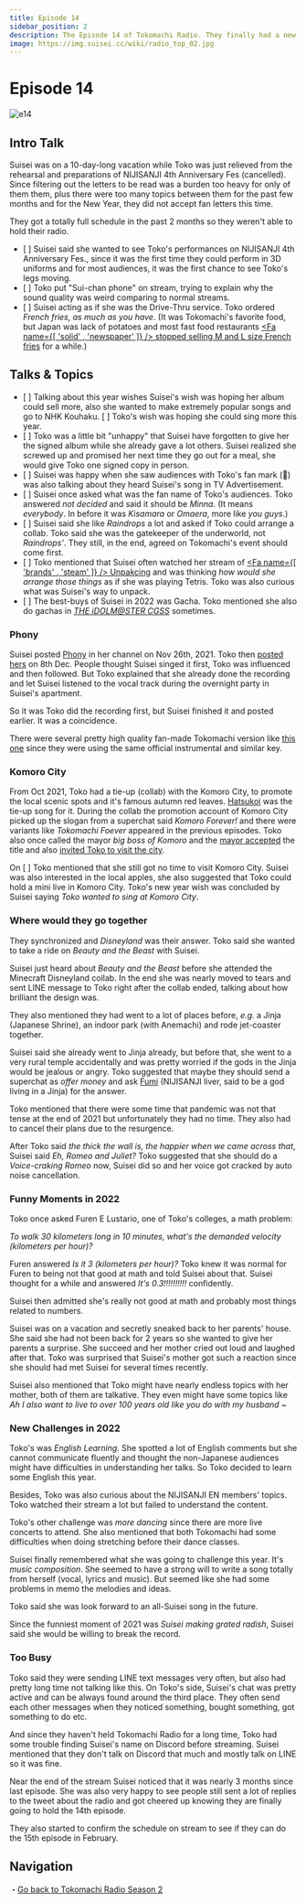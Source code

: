 ```yaml
---
title: Episode 14
sidebar_position: 2
description: The Episode 14 of Tokomachi Radio. They finally had a new episode after nearly 3-month-long gap and had so much to talk about.
image: https://img.suisei.cc/wiki/radio_top_02.jpg
---
```



# Episode 14

<Date D="2022-01-26" />

![e14](../assets/20220126.jpg)

> <YTLink Id="a4GYz0rcqyM" />

## Intro Talk

Suisei was on a 10-day-long vacation while Toko was just relieved from the rehearsal and preparations of NIJISANJI 4th Anniversary Fes (cancelled). Since filtering out the letters to be read was a burden too heavy for only of them them, plus there were too many topics between them for the past few months and for the New Year, they did not accept fan letters this time.

They got a totally full schedule in the past 2 months so they weren't able to hold their radio.

- [ <YTTime Id="a4GYz0rcqyM" Time="04:42" /> ] Suisei said she wanted to see Toko's performances on NIJISANJI 4th Anniversary Fes., since it was the first time they could perform in 3D uniforms and for most audiences, it was the first chance to see Toko's legs moving.
- [ <YTTime Id="a4GYz0rcqyM" Time="06:00" /> ] Toko put "Sui-chan phone" on stream, trying to explain why the sound quality was weird comparing to normal streams.
- [ <YTTime Id="a4GYz0rcqyM" Time="08:25" /> ] Suisei acting as if she was the Drive-Thru service. Toko ordered _French fries, as much as you have_. (It was Tokomachi's favorite food, but Japan was lack of potatoes and most fast food restaurants [<Fa name={[ 'solid' , 'newspaper' ]} /> stopped selling M and L size French fries](https://news.yahoo.co.jp/articles/2c585d808338d4b914458f790f3fec7ca11e008a) for a while.)

## Talks & Topics

- [ <YTTime Id="a4GYz0rcqyM" Time="10:21" /> ] Talking about this year wishes Suisei's wish was hoping her album could sell more, also she wanted to make extremely popular songs and go to NHK Kouhaku. [ <YTTime Id="a4GYz0rcqyM" Time="18:50" Desc="" /> ] Toko's wish was hoping she could sing more this year.
- [ <YTTime Id="a4GYz0rcqyM" Time="12:20" /> ] Toko was a little bit "unhappy" that Suisei have forgotten to give her the signed album while she already gave a lot others. Suisei realized she screwed up and promised her next time they go out for a meal, she would give Toko one signed copy in person.
- [ <YTTime Id="a4GYz0rcqyM" Time="15:14" /> ] Suisei was happy when she saw audiences with Toko's fan mark (:tropical_drink:) was also talking about they heard Suisei's song in TV Advertisement.
- [ <YTTime Id="a4GYz0rcqyM" Time="15:50" /> ] Suisei once asked what was the fan name of Toko's audiences. Toko answered _not decided_ and said it should be _Minna_. (It means _everybody_. In before it was _Kisamara_ or _Omaera_, more like _you guys_.)
- [ <YTTime Id="a4GYz0rcqyM" Time="17:40" /> ] Suisei said she like _Raindrops_ a lot and asked if Toko could arrange a collab. Toko said she was the gatekeeper of the underworld, not _Raindrops'_. They still, in the end, agreed on Tokomachi's event should come first.
- [ <YTTime Id="a4GYz0rcqyM" Time="20:00" /> ] Toko mentioned that Suisei often watched her stream of [<Fa name={[ 'brands' , 'steam' ]} /> Unpakcing](https://store.steampowered.com/app/1135690/Unpacking/) and was thinking _how would she arrange those things_ as if she was playing Tetris. Toko was also curious what was Suisei's way to unpack.
- [ <YTTime Id="a4GYz0rcqyM" Time="59:07" /> ] The best-buys of Suisei in 2022 was Gacha. Toko mentioned she also do gachas in [_THE iDOLM@STER CGSS_](https://en.wikipedia.org/wiki/The_Idolmaster_Cinderella_Girls:_Starlight_Stage) sometimes.

### Phony

> <YTTime Id="a4GYz0rcqyM" Time="22:05" Desc="Tokomachi talking about Phony" />

Suisei posted [<SNSIcon /> Phony](https://www.youtube.com/watch?v=N029UUlH1Dc) in her channel on Nov 26th, 2021. Toko then [<SNSIcon /> posted hers](https://www.youtube.com/watch?v=g_vV3bE3GNo) on 8th Dec. People thought Suisei singed it first, Toko was influenced and then followed. But Toko explained that she already done the recording and let Suisei listened to the vocal track during the overnight party in Suisei's apartment.

So it was Toko did the recording first, but Suisei finished it and posted earlier. It was a coincidence.

There were several pretty high quality fan-made Tokomachi version like [<SNSIcon /> this one](https://www.youtube.com/watch?v=Do6onbPJOGE) since they were using the same official instrumental and similar key.

### Komoro City

> <YTTime Id="a4GYz0rcqyM" Time="24:25" Desc="Visit Komoro City one day" />

From Oct 2021, Toko had a tie-up (collab) with the Komoro City, to promote the local scenic spots and it's famous autumn red leaves. [<SNSIcon /> Hatsukoi](https://www.youtube.com/watch?v=G7aJCz6E_YY) was the tie-up song for it. During the collab the promotion account of Komoro City picked up the slogan from a superchat said _Komoro Forever!_ and there were variants like _Tokomachi Foever_ appeared in the previous episodes. Toko also once called the mayor _big boss of Komoro_ and the [mayor accepted](https://twitter.com/komorojin/status/1451551560266248194) the title and also [<SNSIcon Name="twitter" /> invited Toko to visit the city](https://twitter.com/komorojin/status/1450737738416734210).

On [ <YTTime Id="a4GYz0rcqyM" Time="24:25" /> ] Toko mentioned that she still got no time to visit Komoro City. Suisei was also interested in the local apples, she also suggested that Toko could hold a mini live in Komoro City. Toko's new year wish was concluded by Suisei saying _Toko wanted to sing at Komoro City_.

### Where would they go together

> <YTTime Id="a4GYz0rcqyM" Time="25:53" Desc="Where would Tokomachi go together?" />

They synchronized and _Disneyland_ was their answer. Toko said she wanted to take a ride on _Beauty and the Beast_ with Suisei.

Suisei just heard about _Beauty and the Beast_ before she attended the Minecraft Disneyland collab. In the end she was nearly moved to tears and sent LINE message to Toko right after the collab ended, talking about how brilliant the design was.

They also mentioned they had went to a lot of places before, _e.g._ a Jinja (Japanese Shrine), an indoor park (with Anemachi) and rode jet-coaster together.

Suisei said she already went to Jinja already, but before that, she went to a very rural temple accidentally and was pretty worried if the gods in the Jinja would be jealous or angry. Toko suggested that maybe they should send a superchat as _offer money_ and ask [<SNSIcon /> Fumi](https://www.youtube.com/channel/UCwrjITPwG4q71HzihV2C7Nw) (NIJISANJI liver, said to be a god living in a Jinja) for the answer.

> <YTTime Id="a4GYz0rcqyM" Time="33:37" Desc="Still waiting for the chance to go out together" />

Toko mentioned that there were some time that pandemic was not that tense at the end of 2021 but unfortunately they had no time. They also had to cancel their plans due to the resurgence.

After Toko said _the thick the wall is, the happier when we came across that_, Suisei said _Eh, Romeo and Juliet?_ Toko suggested that she should do a _Voice-craking Romeo_ now, Suisei did so and her voice got cracked by auto noise cancellation.

### Funny Moments in 2022

> <YTTime Id="Ql5YkeQ6iDg" Time="34:30" Desc="Toko's side" />

Toko once asked Furen E Lustario, one of Toko's colleges, a math problem:

_To walk 30 kilometers long in 10 minutes, what's the demanded velocity (kilometers per hour)?_

Furen answered _Is it 3 (kilometers per hour)?_ Toko knew it was normal for Furen to being not that good at math and told Suisei about that. Suisei thought for a while and answered _It's 0.3!!!!!!!!!!_ confidently.

Suisei then admitted she's really not good at math and probably most things related to numbers.

> <YTTime Id="Ql5YkeQ6iDg" Time="40:00" Desc="Suisei's side" />

Suisei was on a vacation and secretly sneaked back to her parents' house. She said she had not been back for 2 years so she wanted to give her parents a surprise. She succeed and her mother cried out loud and laughed after that. Toko was surprised that Suisei's mother got such a reaction since she should had met Suisei for several times recently.

Suisei also mentioned that Toko might have nearly endless topics with her mother, both of them are talkative. They even might have some topics like _Ah I also want to live to over 100 years old like you do with my husband ~_

### New Challenges in 2022

> <YTTime Id="Ql5YkeQ6iDg" Time="45:06" Desc="Toko's side" />

Toko's was _English Learning_. She spotted a lot of English comments but she cannot communicate fluently and thought the non-Japanese audiences might have difficulties in understanding her talks. So Toko decided to learn some English this year.

Besides, Toko was also curious about the NIJISANJI EN members' topics. Toko watched their stream a lot but failed to understand the content.

Toko's other challenge was _more dancing_ since there are more live concerts to attend. She also mentioned that both Tokomachi had some difficulties when doing stretching before their dance classes.

> <YTTime Id="Ql5YkeQ6iDg" Time="50:20" Desc="Suisei's side" />

Suisei finally remembered what she was going to challenge this year. It's _music composition_. She seemed to have a strong will to write a song totally from herself (vocal, lyrics and music). But seemed like she had some problems in memo the melodies and ideas.

Toko said she was look forward to an all-Suisei song in the future.

Since the funniest moment of 2021 was _Suisei making grated radish_, Suisei said she would be willing to break the record.

### Too Busy

> <YTTime Id="a4GYz0rcqyM" Time="61:39" Desc="LINE and Discord" />

Toko said they were sending LINE text messages very often, but also had pretty long time not talking like this. On Toko's side, Suisei's chat was pretty active and can be always found around the third place. They often send each other messages when they noticed something, bought something, got something to do etc.

And since they haven't held Tokomachi Radio for a long time, Toko had some trouble finding Suisei's name on Discord before streaming. Suisei mentioned that they don't talk on Discord that much and mostly talk on LINE so it was fine.

> <YTTime Id="a4GYz0rcqyM" Time="63:15" Desc="It's been so long" />

Near the end of the stream Suisei noticed that it was nearly 3 months since last episode. She was also very happy to see people still sent a lot of replies to the tweet about the radio and got cheered up knowing they are finally going to hold the 14th episode.

They also started to confirm the schedule on stream to see if they can do the 15th episode in February.

## Navigation

・[Go back to Tokomachi Radio Season 2](/radio/tokomachi_radio_s2#episode-14)
